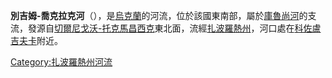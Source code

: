 '''別吉姆-喬克拉克河'''（{{lang-uk|Бегим-Чокрак}}），是[[烏克蘭|烏克蘭]]的河流，位於該國東南部，屬於[[庫魯尚河|庫魯尚河]]的支流，發源自[[切爾尼戈沃-托克馬昌西克|切爾尼戈沃-托克馬昌西克]]東北面，流經[[扎波羅熱州|扎波羅熱州]]，河口處在[[科佐盧吉夫卡|科佐盧吉夫卡]]附近。

{{DEFAULTSORT:Бегим-Чокрак}}
[[Category:扎波羅熱州河流|Category:扎波羅熱州河流]]


{{Ukraine-river-stub}}
